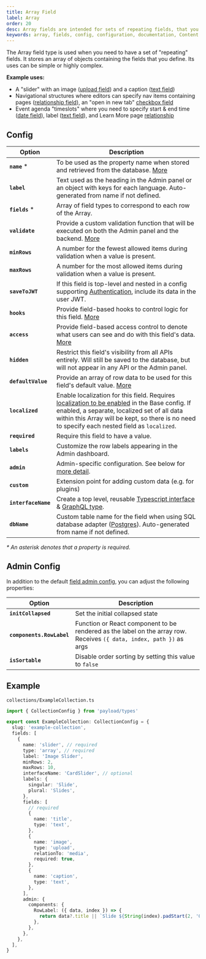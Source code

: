 ```yaml
---
title: Array Field
label: Array
order: 20
desc: Array fields are intended for sets of repeating fields, that you define. Learn how to use array fields, see examples and options.
keywords: array, fields, config, configuration, documentation, Content Management System, cms, headless, javascript, node, react, nextjs
---
```


<Banner>
  The Array field type is used when you need to have a set of "repeating" fields. It stores an array
  of objects containing the fields that you define. Its uses can be simple or highly complex.
</Banner>

<LightDarkImage
  srcLight="https://payloadcms.com/images/docs/fields/array.png"
  srcDark="https://payloadcms.com/images/docs/fields/array-dark.png"
  alt="Array field with two Rows in Payload admin panel"
  caption="Admin panel screenshot of an Array field with two Rows"
/>

**Example uses:**

- A "slider" with an image ([upload field](/docs/fields/upload)) and a caption ([text field](/docs/fields/text))
- Navigational structures where editors can specify nav items containing pages ([relationship field](/docs/fields/relationship)), an "open in new tab" [checkbox field](/docs/fields/checkbox)
- Event agenda "timeslots" where you need to specify start & end time ([date field](/docs/fields/date)), label ([text field](/docs/fields/text)), and Learn More page [relationship](/docs/fields/relationship)

## Config

| Option              | Description                                                                                                                                                                                                                                                                        |
| ------------------- | ---------------------------------------------------------------------------------------------------------------------------------------------------------------------------------------------------------------------------------------------------------------------------------- |
| **`name`** \*       | To be used as the property name when stored and retrieved from the database. [More](/docs/fields/overview#field-names)                                                                                                                                                             |
| **`label`**         | Text used as the heading in the Admin panel or an object with keys for each language. Auto-generated from name if not defined.                                                                                                                                                     |
| **`fields`** \*     | Array of field types to correspond to each row of the Array.                                                                                                                                                                                                                       |
| **`validate`**      | Provide a custom validation function that will be executed on both the Admin panel and the backend. [More](/docs/fields/overview#validation)                                                                                                                                       |
| **`minRows`**       | A number for the fewest allowed items during validation when a value is present.                                                                                                                                                                                                   |
| **`maxRows`**       | A number for the most allowed items during validation when a value is present.                                                                                                                                                                                                     |
| **`saveToJWT`**     | If this field is top-level and nested in a config supporting [Authentication](/docs/authentication/config), include its data in the user JWT.                                                                                                                                      |
| **`hooks`**         | Provide field-based hooks to control logic for this field. [More](/docs/fields/overview#field-level-hooks)                                                                                                                                                                         |
| **`access`**        | Provide field-based access control to denote what users can see and do with this field's data. [More](/docs/fields/overview#field-level-access-control)                                                                                                                            |
| **`hidden`**        | Restrict this field's visibility from all APIs entirely. Will still be saved to the database, but will not appear in any API or the Admin panel.                                                                                                                                   |
| **`defaultValue`**  | Provide an array of row data to be used for this field's default value. [More](/docs/fields/overview#default-values)                                                                                                                                                               |
| **`localized`**     | Enable localization for this field. Requires [localization to be enabled](/docs/configuration/localization) in the Base config. If enabled, a separate, localized set of all data within this Array will be kept, so there is no need to specify each nested field as `localized`. |
| **`required`**      | Require this field to have a value.                                                                                                                                                                                                                                                |
| **`labels`**        | Customize the row labels appearing in the Admin dashboard.                                                                                                                                                                                                                         |
| **`admin`**         | Admin-specific configuration. See below for [more detail](#admin-config).                                                                                                                                                                                                          |
| **`custom`**        | Extension point for adding custom data (e.g. for plugins)                                                                                                                                                                                                                          |
| **`interfaceName`** | Create a top level, reusable [Typescript interface](/docs/typescript/generating-types#custom-field-interfaces) & [GraphQL type](/docs/graphql/graphql-schema#custom-field-schemas).                                                                                                |
| **`dbName`**        | Custom table name for the field when using SQL database adapter ([Postgres](/docs/database/postgres)). Auto-generated from name if not defined.                                                                                                                                    |

_\* An asterisk denotes that a property is required._

## Admin Config

In addition to the default [field admin config](/docs/fields/overview#admin-config), you can adjust the following properties:

| Option                    | Description                                                                                                          |
| ------------------------- | -------------------------------------------------------------------------------------------------------------------- |
| **`initCollapsed`**       | Set the initial collapsed state                                                                                      |
| **`components.RowLabel`** | Function or React component to be rendered as the label on the array row. Receives `({ data, index, path })` as args |
| **`isSortable`**          | Disable order sorting by setting this value to `false`                                                               |

## Example

`collections/ExampleCollection.ts`

```ts
import { CollectionConfig } from 'payload/types'

export const ExampleCollection: CollectionConfig = {
  slug: 'example-collection',
  fields: [
    {
      name: 'slider', // required
      type: 'array', // required
      label: 'Image Slider',
      minRows: 2,
      maxRows: 10,
      interfaceName: 'CardSlider', // optional
      labels: {
        singular: 'Slide',
        plural: 'Slides',
      },
      fields: [
        // required
        {
          name: 'title',
          type: 'text',
        },
        {
          name: 'image',
          type: 'upload',
          relationTo: 'media',
          required: true,
        },
        {
          name: 'caption',
          type: 'text',
        },
      ],
      admin: {
        components: {
          RowLabel: ({ data, index }) => {
            return data?.title || `Slide ${String(index).padStart(2, '0')}`
          },
        },
      },
    },
  ],
}
```
